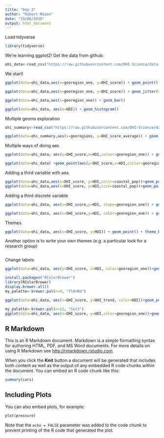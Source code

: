 ```yaml
---
title: "Day 2"
author: "Robert Mason"
date: "19/06/2019"
output: html_document
---
```

Load tidyverse
```r
library(tidyverse)

```

We're learning ggplot2! Get the data from github:

```r
ohi_data<-read_csv("https://raw.githubusercontent.com/OHI-Science/data-science-training/master/data/OHI_global_data.csv")
```

We start!

```r
ggplot(data=ohi_data,aes(x=georegion_one, y=OHI_score)) + geom_point()

ggplot(data=ohi_data,aes(x=georegion_one, y=OHI_score)) + geom_jitter(width=0.2)


```

```r
ggplot(data=ohi_data,aes(x=georegion_one)) + geom_bar()
```

```r
ggplot(data=ohi_data, aes(x=HDI)) + geom_histogram()

```

Multiple geoms exploration
```r
ohi_summary<-read_csv("https://raw.githubusercontent.com/OHI-Science/data-science-training/master/data/OHI_scores_georegion_summary.csv")

ggplot(data=ohi_summary,aes(x=georegions, y=OHI_score_average)) + geom_bar(stat='identity')+geom_jitter(data=ohi_data,aes(x=georegion_one, y=OHI_score))

```

Multiple ways of doing aes

```r
ggplot(data=ohi_data, aes(y=OHI_score,x=HDI,colour=georegion_one)) + geom_point()

ggplot(data=ohi_data) +geom_point(aes(y=OHI_score,x=HDI,colour=georegion_one))

```

Adding a third variable with aes
```r
ggplot(data=ohi_data,aes(x=OHI_score, y=HDI,color=coastal_pop))+geom_point()
ggplot(data=ohi_data,aes(x=OHI_score, y=HDI,size=coastal_pop))+geom_point()
```

Adding a third discrete variable

```r
ggplot(data=ohi_data, aes(x=OHI_score,y=HDI, shape=georegion_one)) + geom_point()

ggplot(data=ohi_data, aes(x=OHI_score,y=HDI, color=georegion_one)) + geom_point()
```

Themes

```r
ggplot(data=ohi_data, aes(x=OHI_score, y=HDI)) + geom_point() + theme_bw()

```

Another option is to write your own themes (e.g. a particular look for a research group)

```r

```

Change labels

```r
ggplot(data=ohi_data, aes(y=OHI_score, x=HDI, color=georegion_one))+geom_point() + labs(y="OHI score, 2017", x="human development index", title ="Human development is good for the oceans", color="Georegions")
```

```r
install.packages("RColorBrewer")
library(RColorBrewer)
display.brewer.all()
my_palatte<-brewer.pal(n=9, "YlOrRd")

ggplot(data=ohi_data, aes(x=OHI_score, y=OHI_trend, color=HDI))+geom_point(size =3)+scale_color_gradientn(colors=c('blue','red'))

my_palatte<-brewer.pal(n=12, "Set3")
ggplot(data=ohi_data, aes(x=OHI_score, y=HDI,color=georegion_one))+geom_point(size =3)+scale_color_manual(values=my_palatte)

```


## R Markdown

This is an R Markdown document. Markdown is a simple formatting syntax for authoring HTML, PDF, and MS Word documents. For more details on using R Markdown see <http://rmarkdown.rstudio.com>.

When you click the **Knit** button a document will be generated that includes both content as well as the output of any embedded R code chunks within the document. You can embed an R code chunk like this:

```r
summary(cars)
```

## Including Plots

You can also embed plots, for example:

```r
plot(pressure)
```

Note that the `echo = FALSE` parameter was added to the code chunk to prevent printing of the R code that generated the plot.
